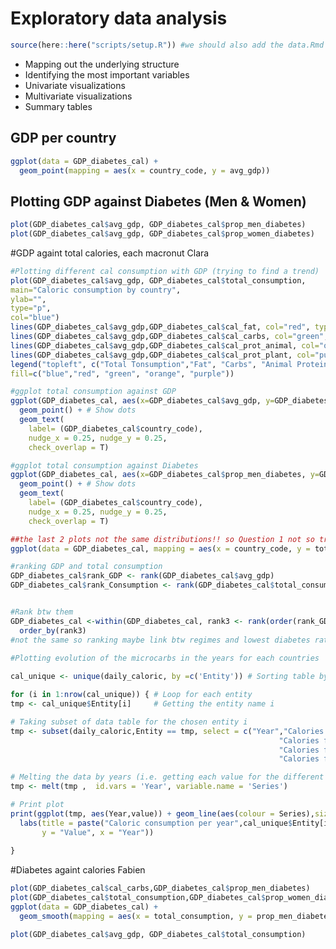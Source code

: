 # Exploratory data analysis

```r
source(here::here("scripts/setup.R")) #we should also add the data.Rmd file no ?
```

* Mapping out the underlying structure
* Identifying the most important variables
* Univariate visualizations
* Multivariate visualizations
* Summary tables



## GDP per country

```r
ggplot(data = GDP_diabetes_cal) +
  geom_point(mapping = aes(x = country_code, y = avg_gdp))
```


## Plotting GDP against Diabetes (Men & Women)
```r
plot(GDP_diabetes_cal$avg_gdp, GDP_diabetes_cal$prop_men_diabetes)
plot(GDP_diabetes_cal$avg_gdp, GDP_diabetes_cal$prop_women_diabetes)
```


#GDP againt total calories, each macronut Clara

```r
#Plotting different cal consumption with GDP (trying to find a trend)
plot(GDP_diabetes_cal$avg_gdp, GDP_diabetes_cal$total_consumption,
main="Caloric consumption by country",
ylab="",
type="p",
col="blue")
lines(GDP_diabetes_cal$avg_gdp,GDP_diabetes_cal$cal_fat, col="red", type="p")
lines(GDP_diabetes_cal$avg_gdp,GDP_diabetes_cal$cal_carbs, col="green", type="p")
lines(GDP_diabetes_cal$avg_gdp,GDP_diabetes_cal$cal_prot_animal, col="orange", type="p")
lines(GDP_diabetes_cal$avg_gdp,GDP_diabetes_cal$cal_prot_plant, col="purple", type="p")
legend("topleft", c("Total Tonsumption","Fat", "Carbs", "Animal Protein", "Plant Protein"),
fill=c("blue","red", "green", "orange", "purple"))

#ggplot total consumption against GDP
ggplot(GDP_diabetes_cal, aes(x=GDP_diabetes_cal$avg_gdp, y=GDP_diabetes_cal$total_consumption)) +
  geom_point() + # Show dots
  geom_text(
    label= (GDP_diabetes_cal$country_code),  
    nudge_x = 0.25, nudge_y = 0.25, 
    check_overlap = T)

#ggplot total consumption against Diabetes
ggplot(GDP_diabetes_cal, aes(x=GDP_diabetes_cal$prop_men_diabetes, y=GDP_diabetes_cal$total_consumption)) +
  geom_point() + # Show dots
  geom_text(
    label= (GDP_diabetes_cal$country_code),  
    nudge_x = 0.25, nudge_y = 0.25, 
    check_overlap = T)

##the last 2 plots not the same distributions!! so Question 1 not so trivial after all
ggplot(data = GDP_diabetes_cal, mapping = aes(x = country_code, y = total_consumption, color = as.factor("country_name"))) + geom_point()

#ranking GDP and total consumption 
GDP_diabetes_cal$rank_GDP <- rank(GDP_diabetes_cal$avg_gdp)
GDP_diabetes_cal$rank_Consumption <- rank(GDP_diabetes_cal$total_consumption)


#Rank btw them 
GDP_diabetes_cal <-within(GDP_diabetes_cal, rank3 <- rank(order(rank_GDP, rank_Consumption), ties.method='first'))
  order_by(rank3)
#not the same so ranking maybe link btw regimes and lowest diabetes rates??
  
#Plotting evolution of the microcarbs in the years for each countries 

cal_unique <- unique(daily_caloric, by =c('Entity')) # Sorting table by entity (unique)

for (i in 1:nrow(cal_unique)) { # Loop for each entity 
tmp <- cal_unique$Entity[i]     # Getting the entity name i

# Taking subset of data table for the chosen entity i 
tmp <- subset(daily_caloric,Entity == tmp, select = c("Year","Calories from animal protein (FAO (2017))",
                                                            "Calories from plant protein (FAO (2017))",
                                                            "Calories from fat (FAO (2017))",
                                                            "Calories from carbohydrates (FAO (2017))"))

# Melting the data by years (i.e. getting each value for the different rows for each years) 
tmp <- melt(tmp ,  id.vars = 'Year', variable.name = 'Series')

# Print plot
print(ggplot(tmp, aes(Year,value)) + geom_line(aes(colour = Series),size = 2) +
  labs(title = paste("Caloric consumption per year",cal_unique$Entity[i]),
       y = "Value", x = "Year"))
  
} 
```






#Diabetes againt calories Fabien

```r
plot(GDP_diabetes_cal$cal_carbs,GDP_diabetes_cal$prop_men_diabetes)
plot(GDP_diabetes_cal$total_consumption,GDP_diabetes_cal$prop_women_diabetes)
ggplot(data = GDP_diabetes_cal) +
  geom_smooth(mapping = aes(x = total_consumption, y = prop_men_diabetes))
```


```r
plot(GDP_diabetes_cal$avg_gdp, GDP_diabetes_cal$total_consumption)
```



